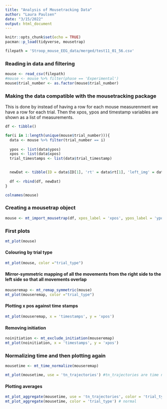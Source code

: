 ```yaml
---
title: "Analysis of Mousetracking Data"
author: "Laura Paulsen"
date: "3/15/2022"
output: html_document
---
```


```r
knitr::opts_chunk$set(echo = TRUE)
pacman::p_load(tidyverse, mousetrap)
```

```r
filepath = 'Stroop_mouse_EEG_data/merged/test11_01_56.csv'
```

### Reading in data and filtering 
```r
mouse <- read_csv(filepath)
#mouse <- mouse %>% filter(phase == 'Experimental')
mouse$trial_number <- as.factor(mouse$trial_number)
```


### Making the data compatible with the mousetracking package
This is done by instead of having a row for each mouse measurenment we have a row for each trial. Then the xpos, ypos and timestamp variables are shown as a list of measurements. 
```r
df <- tibble()

for(i in 1:length(unique(mouse$trial_number))){
  data <- mouse %>% filter(trial_number == i)
  
  ypos <- list(data$ypos)
  xpos <- list(data$xpos)
  trial_timestamps <- list(data$trial_timestamp)
  

  newDat <- tibble(ID = data$ID[1], 'rt' = data$rt[1], 'left_img' = data$left_img[1], 'right_img' = data$right_img[1], "trial_number" = data$trial_number[1], 'trial_type' = data$trial_type[1], "correct_resp" = data$correct_resp, 'xpos' = xpos, 'ypos' = ypos, 'trial_timestamps' = trial_timestamps)
  
  df <- rbind(df, newDat)
}
```

```r
colnames(mouse)
```


### Creating a mousetrap object
```r
mouse <- mt_import_mousetrap(df, xpos_label = 'xpos', ypos_label = 'ypos', timestamps_label = 'trial_timestamp')
```


### First plots
```r
mt_plot(mouse)
```

#### Colouring by trial type
```r
mt_plot(mouse, color ="trial_type")
```

#### Mirror-symmetric mapping of all the movements from the right side to the left side so that all movements overlap
```r
mouseremap <- mt_remap_symmetric(mouse)
mt_plot(mouseremap, color ="trial_type")
```

#### Plotting x pos against time stamps
```r
mt_plot(mouseremap, x = 'timestamps', y = 'xpos')
```

#### Removing initiation
```r
noinitiation <- mt_exclude_initiation(mouseremap)
mt_plot(noinitiation, x = 'timestamps', y = 'xpos')
```



### Normalizing time and then plotting again
```r
mousetime <- mt_time_normalize(mouseremap)
```

```r
mt_plot(mousetime, use = 'tn_trajectories') #tn_trajectories are time normalized
```


#### Plotting averages
```r
mt_plot_aggregate(mousetime, use = 'tn_trajectories', color = 'trial_type') # time normalized
mt_plot_aggregate(mousetime, color = 'trial_type') # normal
```


